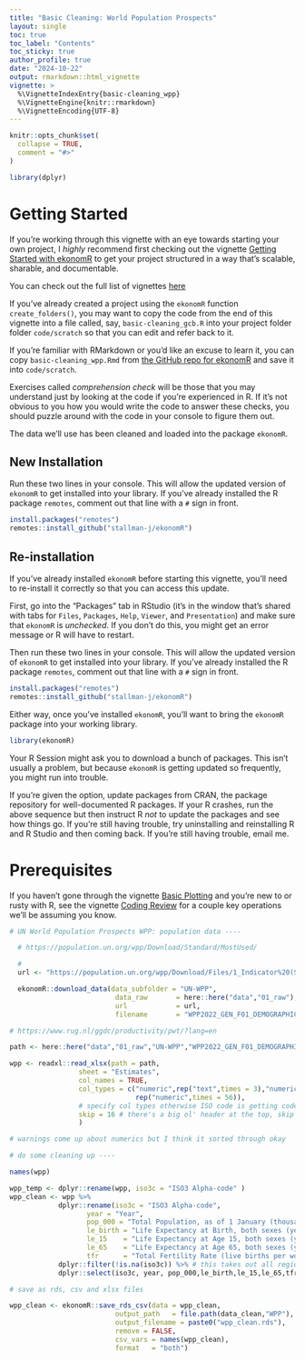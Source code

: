 ```yaml
---
title: "Basic Cleaning: World Population Prospects"
layout: single
toc: true
toc_label: "Contents"
toc_sticky: true
author_profile: true
date: "2024-10-22"
output: rmarkdown::html_vignette
vignette: >
  %\VignetteIndexEntry{basic-cleaning_wpp}
  %\VignetteEngine{knitr::rmarkdown}
  %\VignetteEncoding{UTF-8}
---
```

```r
knitr::opts_chunk$set(
  collapse = TRUE,
  comment = "#>"
)

library(dplyr)
```


# Getting Started

If you're working through this vignette with an eye towards starting your own project, I *highly* recommend first checking out the vignette [Getting Started with ekonomR](https://stallman-j.github.io/ekonomR/vignettes/getting-started-with-ekonomR/) to get your project structured in a way that's scalable, sharable, and documentable. 

You can check out the full list of vignettes [here](https://stallman-j.github.io/ekonomR/vignettes/vignettes/)

If you've already created a project using the `ekonomR` function `create_folders()`, you may want to copy the code from the end of this vignette into a file called, say, `basic-cleaning_gcb.R` into your project folder folder `code/scratch` so that you can edit and refer back to it.

If you're familiar with RMarkdown or you'd like an excuse to learn it, you can copy `basic-cleaning_wpp.Rmd` from [the GitHub repo for ekonomR](https://github.com/stallman-j/ekonomR/blob/main/vignettes/basic-cleaning_gcb.Rmd) and save it into `code/scratch`.

Exercises called *comprehension check* will be those that you may understand just by looking at the code if you're experienced in R. If it's not obvious to you how you would write the code to answer these checks, you should puzzle around with the code in your console to figure them out.


The data we'll use has been cleaned and loaded into the package `ekonomR`. 

## New Installation 

Run these two lines in your console. This will allow the updated version of `ekonomR` to get installed into your library. If you've already installed the R package `remotes`, comment out that line with a `#` sign in front.


``` r
install.packages("remotes") 
remotes::install_github("stallman-j/ekonomR")
```

## Re-installation 

If you've already installed `ekonomR` before starting this vignette, you'll need to re-install it correctly so that you can access this update.

First, go into the "Packages" tab in RStudio (it's in the window that's shared with tabs for `Files`, `Packages`, `Help`, `Viewer`, and `Presentation`) and make sure that `ekonomR` is *unchecked*. If you don't do this, you might get an error message or R will have to restart.

Then run these two lines in your console. This will allow the updated version of `ekonomR` to get installed into your library. If you've already installed the R package `remotes`, comment out that line with a `#` sign in front.


``` r
install.packages("remotes") 
remotes::install_github("stallman-j/ekonomR")
```

Either way, once you've installed `ekonomR`, you'll want to bring the `ekonomR` package into your working library.


``` r
library(ekonomR)
```

Your R Session might ask you to download a bunch of packages. This isn't usually a problem, but because `ekonomR` is getting updated so frequently, you might run into trouble.

If you're given the option, update packages from CRAN, the package repository for well-documented R packages. If your R crashes, run the above sequence but then instruct R *not* to update the packages and see how things go. If you're still having trouble, try uninstalling and reinstalling R and R Studio and then coming back. If you're still having trouble, email me.


# Prerequisites

If you haven't gone through the vignette [Basic Plotting](https://stallman-j.github.io/ekonomR/vignettes/basic-plotting/) and you're new to or rusty with R, see the vignette [Coding Review](https://stallman-j.github.io/ekonomR/vignettes/coding-review/) for a couple key operations we'll be assuming you know.

``` r

# UN World Population Prospects WPP: population data ----

  # https://population.un.org/wpp/Download/Standard/MostUsed/

  #
  url <- "https://population.un.org/wpp/Download/Files/1_Indicator%20(Standard)/EXCEL_FILES/1_General/WPP2024_GEN_F01_DEMOGRAPHIC_INDICATORS_COMPACT.xlsx"

  ekonomR::download_data(data_subfolder = "UN-WPP",
                          data_raw       = here::here("data","01_raw"),
                          url            = url,
                          filename       = "WPP2022_GEN_F01_DEMOGRAPHIC_INDICATORS_COMPACT_REV1.xlsx")

# https://www.rug.nl/ggdc/productivity/pwt/?lang=en

path <- here::here("data","01_raw","UN-WPP","WPP2022_GEN_F01_DEMOGRAPHIC_INDICATORS_COMPACT_REV1.xlsx")

wpp <- readxl::read_xlsx(path = path,
                 sheet = "Estimates",
                 col_names = TRUE,
                 col_types = c("numeric",rep("text",times = 3),"numeric","text","text","numeric","text",
                               rep("numeric",times = 56)),
                 # specify col types otherwise ISO code is getting coded as logical and disappearing
                 skip = 16 # there's a big ol' header at the top, skip past it
                 )

# warnings come up about numerics but I think it sorted through okay

# do some cleaning up ----

names(wpp)

wpp_temp <- dplyr::rename(wpp, iso3c = "ISO3 Alpha-code" )
wpp_clean <- wpp %>%
            dplyr::rename(iso3c = "ISO3 Alpha-code",
                   year = "Year",
                   pop_000 = "Total Population, as of 1 January (thousands)",
                   le_birth = "Life Expectancy at Birth, both sexes (years)",
                   le_15    = "Life Expectancy at Age 15, both sexes (years)",
                   le_65    = "Life Expectancy at Age 65, both sexes (years)",
                   tfr      = "Total Fertility Rate (live births per woman)") %>%
            dplyr::filter(!is.na(iso3c)) %>% # this takes out all regions and just leaves countries
            dplyr::select(iso3c, year, pop_000,le_birth,le_15,le_65,tfr)

# save as rds, csv and xlsx files

wpp_clean <- ekonomR::save_rds_csv(data = wpp_clean,
                          output_path   = file.path(data_clean,"WPP"),
                          output_filename = paste0("wpp_clean.rds"),
                          remove = FALSE,
                          csv_vars = names(wpp_clean),
                          format   = "both")

```
